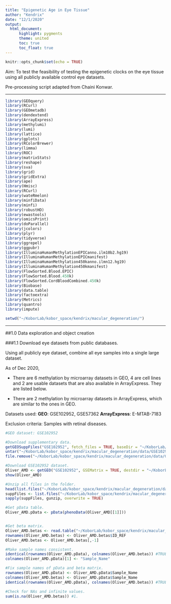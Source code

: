 ```yaml
---
title: "Epigenetic Age in Eye Tissue"
author: "Kendrix"
date: "12/1/2020"
output:
  html_document:
      highlight: pygments
      theme: united
      toc: true
      toc_float: true
---
```


```r
knitr::opts_chunk$set(echo = TRUE)
```

Aim: To test the feasibility of testing the epigenetic clocks on the eye tissue using all publicly available control eye datasets.

Pre-processing script adapted from Chaini Konwar.


---------------------------------------------------------------------------------------------------------------------------

```r
library(GEOquery)
library(RCurl)
library(GEOmetadb)
library(dendextend)
library(ArrayExpress)
library(methylumi)
library(lumi)
library(lattice)
library(gplots)
library(RColorBrewer)
library(limma)
library(ROC)
library(matrixStats)
library(reshape)
library(sva)
library(grid)
library(gridExtra)
library(ape)
library(Hmisc)
library(RCurl)
library(wateRmelon)
library(minfiData)
library(minfi)
library(robustHD)
library(ewastools)
library(omicsPrint)
library(doParallel)
library(jcolors)
library(plyr)
library(tidyverse)
library(ggrepel)
library(ggpubr)
library(IlluminaHumanMethylationEPICanno.ilm10b2.hg19)
library(IlluminaHumanMethylationEPICmanifest)
library(IlluminaHumanMethylation450kanno.ilmn12.hg19)
library(IlluminaHumanMethylation450kmanifest)
library(FlowSorted.Blood.EPIC)
library(FlowSorted.Blood.450k)
library(FlowSorted.CordBloodCombined.450k)
library(Biobase)
library(data.table)
library(factoextra)
library(Metrics)
library(quantro)
library(impute)

setwd("~/KoborLab/kobor_space/kendrix/macular_degeneration/")
```

---------------------------------------------------------------------------------------------------------------------------


##1.0 Data exploration and object creation


###1.1 Download eye datasets from public databases.

Using all publicly eye dataset, combine all eye samples into a single large dataset.

As of Dec 2020, 

- There are 6 methylation by microarray datasets in GEO, 4 are cell lines and 2 are usable datasets that are also available in ArrayExpress. They are listed below. 

- There are 2 methylation by microarray datasets in ArrayExpress, which are similar to the ones in GEO. 


Datasets used:
**GEO**: GSE102952, GSE57362
**ArrayExpress**: E-MTAB-7183

Exclusion criteria: Samples with retinal diseases.


```r
#GEO dataset: GSE102952

#Download supplementary data.
getGEOSuppFiles("GSE102952", fetch_files = TRUE, baseDir = "~/KoborLab/kobor_space/kendrix/macular_degeneration/data/")
untar("~/KoborLab/kobor_space/kendrix/macular_degeneration/data/GSE102952/GSE102952_RAW.tar", exdir = "/home/BCRICWH.LAN/kendrix.kek/KoborLab/kobor_space/kendrix/macular_degeneration/data/GSE102952/")
file.remove("~/KoborLab/kobor_space/kendrix/macular_degeneration/data/GSE102952/GSE102952_RAW.tar")

#Download GSE102952 dataset.
Oliver_AMD <- getGEO("GSE102952", GSEMatrix = TRUE, destdir = "~/KoborLab/kobor_space/kendrix/macular_degeneration/data/GSE102952")
show(Oliver_AMD)

#Unzip all files in the folder.
head(list.files("~/KoborLab/kobor_space/kendrix/macular_degeneration/data/GSE102952", pattern = ".gz$"))
suppFiles <- list.files("~/KoborLab/kobor_space/kendrix/macular_degeneration/data/GSE102952", pattern = "gz$", full = TRUE)
sapply(suppFiles, gunzip, overwrite = TRUE)

#Get pData table.
Oliver_AMD.pData <- pData(phenoData(Oliver_AMD[[1]]))


#Get beta matrix.
Oliver_AMD.betas <- read.table("~/KoborLab/kobor_space/kendrix/macular_degeneration/data/GSE102952/GSE102952_series_matrix.txt", header = TRUE, fill = TRUE, skip = 63, stringsAsFactors = FALSE)
rownames(Oliver_AMD.betas) <- Oliver_AMD.betas$ID_REF
Oliver_AMD.betas <- Oliver_AMD.betas[,-1]

#Make sample names consistent. 
identical(rownames(Oliver_AMD.pData), colnames(Oliver_AMD.betas)) #TRUE.
colnames(Oliver_AMD.pData)[1] <- "Sample_Name"

#Fix sample names of pData and beta matrix.
rownames(Oliver_AMD.pData) <- Oliver_AMD.pData$Sample_Name
colnames(Oliver_AMD.betas) <- Oliver_AMD.pData$Sample_Name
identical(rownames(Oliver_AMD.pData), colnames(Oliver_AMD.betas)) #TRUE. 

#Check for NAs and infinite values.
sum(is.na(Oliver_AMD.betas)) #1.
```




